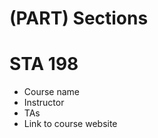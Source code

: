 # (PART) Sections {.unnumbered}

# STA 198 {#sta198}

-   Course name
-   Instructor
-   TAs
-   Link to course website
